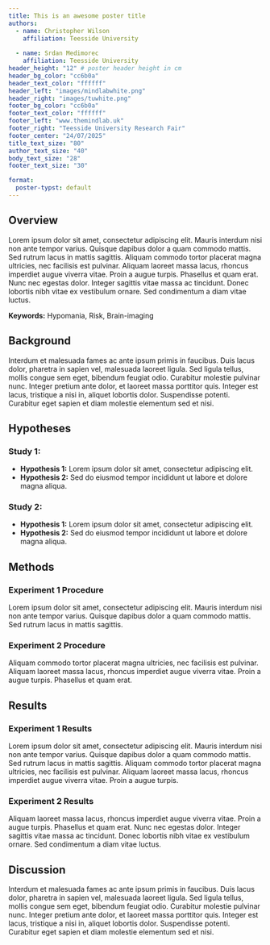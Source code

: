 ```yaml
---
title: This is an awesome poster title
authors: 
  - name: Christopher Wilson
    affiliation: Teesside University
    
  - name: Srdan Medimorec
    affiliation: Teesside University
header_height: "12" # poster header height in cm
header_bg_color: "cc6b0a"
header_text_color: "ffffff"
header_left: "images/mindlabwhite.png"
header_right: "images/tuwhite.png"
footer_bg_color: "cc6b0a"
footer_text_color: "ffffff"
footer_left: "www.themindlab.uk"
footer_right: "Teesside University Research Fair"
footer_center: "24/07/2025"
title_text_size: "80"
author_text_size: "40"
body_text_size: "28"
footer_text_size: "30"

format:
  poster-typst: default
---
```


## Overview
::: {.block stroke="black" inset="12pt" radius="12pt"}
Lorem ipsum dolor sit amet, consectetur adipiscing elit. Mauris interdum nisi non ante tempor varius. Quisque dapibus dolor a quam commodo mattis. Sed rutrum lacus in mattis sagittis. Aliquam commodo tortor placerat magna ultricies, nec facilisis est pulvinar. Aliquam laoreet massa lacus, rhoncus imperdiet augue viverra vitae. Proin a augue turpis. Phasellus et quam erat. Nunc nec egestas dolor. Integer sagittis vitae massa ac tincidunt. Donec lobortis nibh vitae ex vestibulum ornare. Sed condimentum a diam vitae luctus.

**Keywords:** Hypomania, Risk, Brain-imaging
:::

## Background 

Interdum et malesuada fames ac ante ipsum primis in faucibus. Duis lacus dolor, pharetra in sapien vel, malesuada laoreet ligula. Sed ligula tellus, mollis congue sem eget, bibendum feugiat odio. Curabitur molestie pulvinar nunc. Integer pretium ante dolor, et laoreet massa porttitor quis. Integer est lacus, tristique a nisi in, aliquet lobortis dolor. Suspendisse potenti. Curabitur eget sapien et diam molestie elementum sed et nisi.

## Hypotheses

### Study 1:

- **Hypothesis 1:** Lorem ipsum dolor sit amet, consectetur adipiscing elit.
- **Hypothesis 2:** Sed do eiusmod tempor incididunt ut labore et dolore magna aliqua.

### Study 2:


- **Hypothesis 1:** Lorem ipsum dolor sit amet, consectetur adipiscing elit.
- **Hypothesis 2:** Sed do eiusmod tempor incididunt ut labore et dolore magna aliqua.

## Methods

### Experiment 1 Procedure

Lorem ipsum dolor sit amet, consectetur adipiscing elit. Mauris interdum nisi non ante tempor varius. Quisque dapibus dolor a quam commodo mattis. Sed rutrum lacus in mattis sagittis. 

### Experiment 2 Procedure

Aliquam commodo tortor placerat magna ultricies, nec facilisis est pulvinar. Aliquam laoreet massa lacus, rhoncus imperdiet augue viverra vitae. Proin a augue turpis. Phasellus et quam erat. 

## Results

### Experiment 1 Results

Lorem ipsum dolor sit amet, consectetur adipiscing elit. Mauris interdum nisi non ante tempor varius. Quisque dapibus dolor a quam commodo mattis. Sed rutrum lacus in mattis sagittis. Aliquam commodo tortor placerat magna ultricies, nec facilisis est pulvinar. Aliquam laoreet massa lacus, rhoncus imperdiet augue viverra vitae. Proin a augue turpis. 

### Experiment 2 Results

Aliquam laoreet massa lacus, rhoncus imperdiet augue viverra vitae. Proin a augue turpis. Phasellus et quam erat. Nunc nec egestas dolor. Integer sagittis vitae massa ac tincidunt. Donec lobortis nibh vitae ex vestibulum ornare. Sed condimentum a diam vitae luctus.

## Discussion

Interdum et malesuada fames ac ante ipsum primis in faucibus. Duis lacus dolor, pharetra in sapien vel, malesuada laoreet ligula. Sed ligula tellus, mollis congue sem eget, bibendum feugiat odio. Curabitur molestie pulvinar nunc. Integer pretium ante dolor, et laoreet massa porttitor quis. Integer est lacus, tristique a nisi in, aliquet lobortis dolor. Suspendisse potenti. Curabitur eget sapien et diam molestie elementum sed et nisi.



